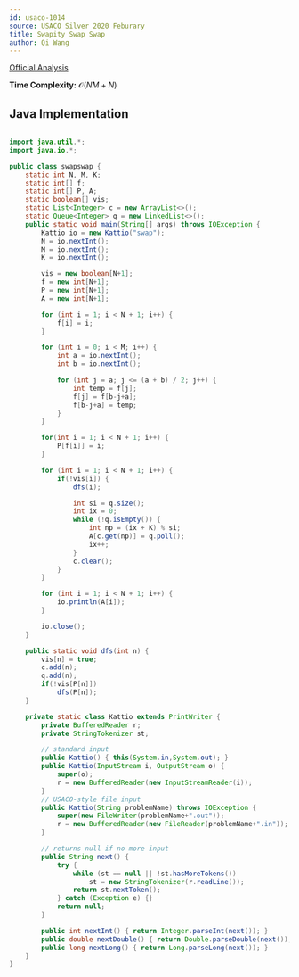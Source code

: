 ```yaml
---
id: usaco-1014
source: USACO Silver 2020 Feburary
title: Swapity Swap Swap
author: Qi Wang
---
```


[Official Analysis](http://www.usaco.org/current/data/sol_swap_silver_feb20.html)

**Time Complexity:** $\mathcal{O}(NM + N)$

<LanguageSection>

<JavaSection>

## Java Implementation

```java

import java.util.*;
import java.io.*;

public class swapswap {
    static int N, M, K;
    static int[] f;
    static int[] P, A;
    static boolean[] vis;
    static List<Integer> c = new ArrayList<>();
    static Queue<Integer> q = new LinkedList<>();
    public static void main(String[] args) throws IOException {
        Kattio io = new Kattio("swap");
        N = io.nextInt();
        M = io.nextInt();
        K = io.nextInt();

        vis = new boolean[N+1];
        f = new int[N+1];
        P = new int[N+1];
        A = new int[N+1];

        for (int i = 1; i < N + 1; i++) {
            f[i] = i;
        }

        for (int i = 0; i < M; i++) {
            int a = io.nextInt();
            int b = io.nextInt();

            for (int j = a; j <= (a + b) / 2; j++) {
                int temp = f[j];
                f[j] = f[b-j+a];
                f[b-j+a] = temp;
            }
        }

        for(int i = 1; i < N + 1; i++) {
            P[f[i]] = i;
        }

        for (int i = 1; i < N + 1; i++) {
            if(!vis[i]) {
                dfs(i);

                int si = q.size();
                int ix = 0;
                while (!q.isEmpty()) {
                    int np = (ix + K) % si;
                    A[c.get(np)] = q.poll();
                    ix++;
                }
                c.clear();
            }
        }

        for (int i = 1; i < N + 1; i++) {
            io.println(A[i]);
        }

        io.close();
    }

    public static void dfs(int n) {
        vis[n] = true;
        c.add(n);
        q.add(n);
        if(!vis[P[n]])
            dfs(P[n]);
    }

    private static class Kattio extends PrintWriter {
        private BufferedReader r;
        private StringTokenizer st;

        // standard input
        public Kattio() { this(System.in,System.out); }
        public Kattio(InputStream i, OutputStream o) {
            super(o);
            r = new BufferedReader(new InputStreamReader(i));
        }
        // USACO-style file input
        public Kattio(String problemName) throws IOException {
            super(new FileWriter(problemName+".out"));
            r = new BufferedReader(new FileReader(problemName+".in"));
        }

        // returns null if no more input
        public String next() {
            try {
                while (st == null || !st.hasMoreTokens())
                    st = new StringTokenizer(r.readLine());
                return st.nextToken();
            } catch (Exception e) {}
            return null;
        }

        public int nextInt() { return Integer.parseInt(next()); }
        public double nextDouble() { return Double.parseDouble(next()); }
        public long nextLong() { return Long.parseLong(next()); }
    }
}

```

</JavaSection>

</LanguageSection>
